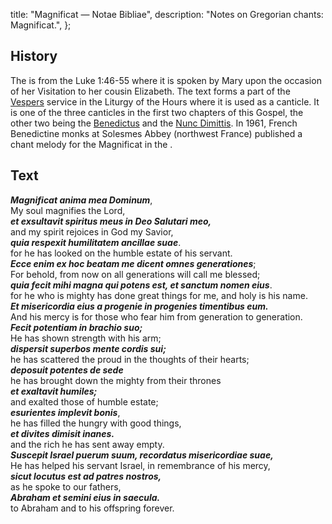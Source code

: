  title: "Magnificat — Notae Bibliae",
  description: "Notes on Gregorian chants: Magnificat.",
};

<Initial text="Magnificat" />

## History

The <Definition lang="latin" anchor="magnificat" text="Magnificat" /> is from the Luke 1:46-55 where it is spoken by Mary upon the occasion of her Visitation to her cousin Elizabeth. The text forms a part of the [Vespers](/glossary/liturgical-terms#vespers) service in the Liturgy of the Hours where it is used as a canticle. It is one of the three canticles in the first two chapters of this Gospel, the other two being the [Benedictus](/liturgy/music/chants/benedictus) and the [Nunc Dimittis](/liturgy/music/chants/nunc-dimittis). In 1961, French Benedictine monks at Solesmes Abbey (northwest France) published a chant melody for the Magnificat in the *<Definition lang="latin" anchor="liber-usualis" text="Liber Usualis" />*.

## Text

***Magnificat anima mea Dominum***,<br/>
My soul magnifies the Lord,<br/>
***et exsultavit spiritus meus in Deo Salutari meo,***<br/>
and my spirit rejoices in God my Savior,<br/>
***quia respexit humilitatem ancillae suae***.<br/>
for he has looked on the humble estate of his servant.<br/>
***Ecce enim ex hoc beatam me dicent omnes generationes***;<br/>
For behold, from now on all generations will call me blessed;<br/>
***quia fecit mihi magna qui potens est, et sanctum nomen eius***.<br/>
for he who is mighty has done great things for me, and holy is his name.<br/>
***Et misericordia eius a progenie in progenies timentibus eum.***<br/>
And his mercy is for those who fear him from generation to generation.<br/>
***Fecit potentiam in brachio suo;***<br/>
He has shown strength with his arm;<br/>
***dispersit superbos mente cordis sui;***<br/>
he has scattered the proud in the thoughts of their hearts;<br/>
***deposuit potentes de sede***<br/>
he has brought down the mighty from their thrones<br/>
***et exaltavit humiles;***<br/>
and exalted those of humble estate;<br/>
***esurientes implevit bonis***,<br/>
he has filled the hungry with good things,<br/>
***et divites dimisit inanes.***<br/>
and the rich he has sent away empty.<br/>
***Suscepit Israel puerum suum, recordatus misericordiae suae,***<br/>
He has helped his servant Israel, in remembrance of his mercy,<br/>
***sicut locutus est ad patres nostros,***<br/>
as he spoke to our fathers,<br/>
***Abraham et semini eius in saecula.***<br/>
to Abraham and to his offspring forever.
